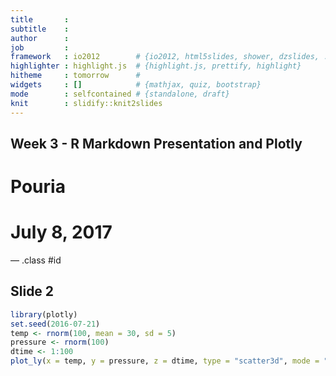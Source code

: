 ```yaml
---
title       : 
subtitle    : 
author      : 
job         : 
framework   : io2012        # {io2012, html5slides, shower, dzslides, ...}
highlighter : highlight.js  # {highlight.js, prettify, highlight}
hitheme     : tomorrow      # 
widgets     : []            # {mathjax, quiz, bootstrap}
mode        : selfcontained # {standalone, draft}
knit        : slidify::knit2slides
---
```


## Week 3 - R Markdown Presentation and Plotly
# Pouria
# July 8, 2017

--- .class #id 
  
## Slide 2
```r
library(plotly)
set.seed(2016-07-21)
temp <- rnorm(100, mean = 30, sd = 5)
pressure <- rnorm(100)
dtime <- 1:100
plot_ly(x = temp, y = pressure, z = dtime, type = "scatter3d", mode = "markers", color = temp)
```




